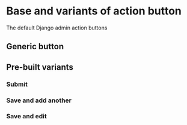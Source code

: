 

<Meta of={ActionButtonStories} />

# Base and variants of action button

The default Django admin action buttons

## Generic button

<Canvas of={ActionButtonStories.ActionButtonDefault} />

<ArgTypes of={ActionButton} />

## Pre-built variants

### Submit

<Canvas of={ActionButtonStories.SubmitActionStory} />

### Save and add another

<Canvas of={ActionButtonStories.AddAnotherActionStory} />

### Save and edit

<Canvas of={ActionButtonStories.ContinueEditingActionStory} />
